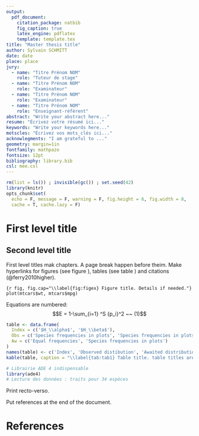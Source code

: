 ```yaml
---
output: 
  pdf_document:
    citation_package: natbib
    fig_caption: true
    latex_engine: pdflatex
    template: template.tex
title: "Master thesis title"
author: Sylvain SCHMITT
date: date
place: place
jury:
  - name: "Titre Prénom NOM"
    role: "Tuteur de stage"
  - name: "Titre Prénom NOM"
    role: "Examinateur"
  - name: "Titre Prénom NOM"
    role: "Examinateur"
  - name: "Titre Prénom NOM"
    role: "Enseignant-référent"
abstract: "Write your abstract here..."
resume: "Écrivez votre résumé ici..."
keywords: "Write your keywords here..."
motscles: "Écrivez vos mots_clés ici..."
acknowlegments: "I am grateful to ..."
geometry: margin=1in
fontfamily: mathpazo
fontsize: 12pt
bibliography: library.bib
csl: mee.csl
---
```


```r
rm(list = ls()) ; invisible(gc()) ; set.seed(42)
library(knitr)
opts_chunk$set(
  echo = F, message = F, warning = F, fig.height = 6, fig.width = 8,
  cache = T, cache.lazy = F)
```

# First level title

## Second level title

First level titles mak chapters. A page break happen before theim. Make hyperlinks for figures (see figure \ref{fig:figex}), tables (see table \ref{tab:tab1}) and citations (@ferry2010higher).

```{r fig, fig.cap="\\label{fig:figex} Figure title. Details if needed."}
plot(mtcars$wt, mtcars$mpg)
```

Equations are numbered:
$$E = 1-\sum_{i=1} ^S {p_i}^2 ~~ (1)$$
```r
table <- data.frame(
  Index = c('$H_\\alpha$', '$H_\\beta$'),
  Obs = c('Species frequencies in plots', 'Species frequencies in plots'),
  Aw = c('Equal frequencies', 'Species frequencies in plots')
)
names(table) <- c('Index', 'Observed distibution', 'Awaited distribution')
kable(table, caption = "\\label{tab:tab1} Table title. table titles are above.")
```

```r
# Librairie ADE 4 indispensable
library(ade4)
# Lecture des données : traits pour 34 espèces
```

Print recto-verso.

Put references at the end of the document.

# References
